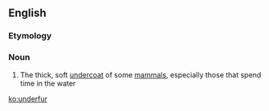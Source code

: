 ==English==

===Etymology===
{{prefix|under|fur|lang=en}}

===Noun===
{{en-noun|-|s}}
# The thick, soft [[undercoat]] of some [[mammal]]s, especially those that spend time in the water

[[ko:underfur]]